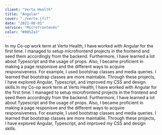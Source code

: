 ```yaml
---
client: "Verto Health"
title: "Angular"
cover: "./verto.jfif"
date: "2021-08-01"
service: "Microfrontends"
color: "#0052a3"
---
```


In my Co-op work term at Verto Health, I have worked with Angular for the
first time. I managed to setup microfrontend projects in the frontend and seed
them accordingly from the backend. Furthermore, I have learned a lot about
Typescript and the usage of props. Also, I became proficient in making a page
responisve and the different ways to acquire responsiveness. For example, I
used bootstrap classes and media queries. I learned that bootstrap classes are
more maintable. Through these projects, I have explored Angular, Typescript,
and improved my CSS and design skills.In my Co-op work term at Verto Health, I have worked with Angular for the
first time. I managed to setup microfrontend projects in the frontend and seed
them accordingly from the backend. Furthermore, I have learned a lot about
Typescript and the usage of props. Also, I became proficient in making a page
responisve and the different ways to acquire responsiveness. For example, I
used bootstrap classes and media queries. I learned that bootstrap classes are
more maintable. Through these projects, I have explored Angular, Typescript,
and improved my CSS and design skills.
